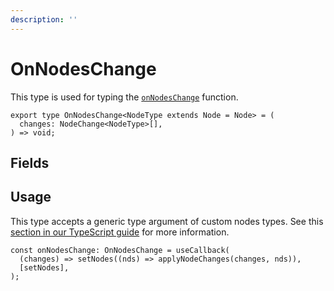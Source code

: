 ```yaml
---
description: ''
---
```


# OnNodesChange

This type is used for typing the [`onNodesChange`](/api-reference/react-flow#on-nodes-change) function.

```tsx
export type OnNodesChange<NodeType extends Node = Node> = (
  changes: NodeChange<NodeType>[],
) => void;
```

## Fields

<APIDocs typeName="OnNodesChange" />

## Usage

This type accepts a generic type argument of custom nodes types. See this
[section in our TypeScript guide](/learn/advanced-use/typescript#nodetype-edgetype-unions) for more information.

```tsx
const onNodesChange: OnNodesChange = useCallback(
  (changes) => setNodes((nds) => applyNodeChanges(changes, nds)),
  [setNodes],
);
```
